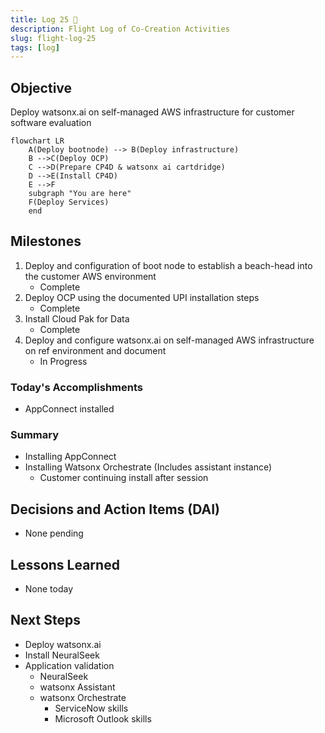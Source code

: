 ```yaml
---
title: Log 25 🛫
description: Flight Log of Co-Creation Activities
slug: flight-log-25
tags: [log]
---
```


## Objective
Deploy watsonx.ai on self-managed AWS infrastructure for customer software evaluation

```mermaid
flowchart LR
    A(Deploy bootnode) --> B(Deploy infrastructure)
    B -->C(Deploy OCP)
    C -->D(Prepare CP4D & watsonx ai cartdridge)
    D -->E(Install CP4D)
    E -->F
    subgraph "You are here"
    F(Deploy Services)
    end
```

## Milestones
1. Deploy and configuration of boot node to establish a beach-head into the customer AWS environment
    - Complete
2. Deploy OCP using the documented UPI installation steps
    - Complete
3. Install Cloud Pak for Data
    - Complete
4. Deploy and configure watsonx.ai on self-managed AWS infrastructure on ref environment and document
    - In Progress


### Today's Accomplishments
- AppConnect installed

### Summary
- Installing AppConnect
- Installing Watsonx Orchestrate (Includes assistant instance)
    - Customer continuing install after session

## Decisions and Action Items (DAI)
- None pending

## Lessons Learned
- None today

## Next Steps
- Deploy watsonx.ai
- Install NeuralSeek
- Application validation
    - NeuralSeek
    - watsonx Assistant
    - watsonx Orchestrate
        - ServiceNow skills
        - Microsoft Outlook skills